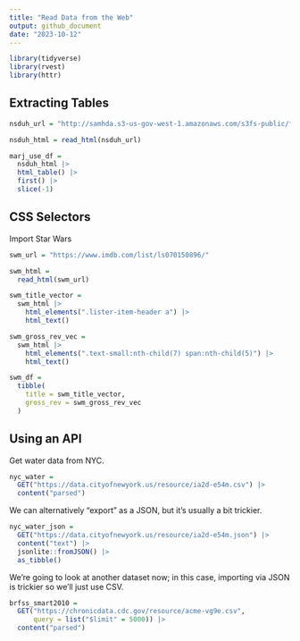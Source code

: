 ```yaml
---
title: "Read Data from the Web"
output: github_document
date: "2023-10-12"
---
```


```r
library(tidyverse)
library(rvest)
library(httr)
```


## Extracting Tables
```r
nsduh_url = "http://samhda.s3-us-gov-west-1.amazonaws.com/s3fs-public/field-uploads/2k15StateFiles/NSDUHsaeShortTermCHG2015.htm"
```

```r
nsduh_html = read_html(nsduh_url)
```

```r
marj_use_df =
  nsduh_html |> 
  html_table() |> 
  first() |> 
  slice(-1)
```

## CSS Selectors

Import Star Wars

```r
swm_url = "https://www.imdb.com/list/ls070150896/"

swm_html = 
  read_html(swm_url)
```

```r
swm_title_vector = 
  swm_html |> 
    html_elements(".lister-item-header a") |> 
    html_text()
```

```r
swm_gross_rev_vec = 
  swm_html |> 
    html_elements(".text-small:nth-child(7) span:nth-child(5)") |> 
    html_text()
```

```r
swm_df = 
  tibble(
    title = swm_title_vector,
    gross_rev = swm_gross_rev_vec
  )
```

## Using an API


Get water data from NYC.

```r
nyc_water = 
  GET("https://data.cityofnewyork.us/resource/ia2d-e54m.csv") |> 
  content("parsed")
```

We can alternatively "export" as a JSON, but it's usually a bit trickier. 


```r
nyc_water_json = 
  GET("https://data.cityofnewyork.us/resource/ia2d-e54m.json") |> 
  content("text") |>
  jsonlite::fromJSON() |>
  as_tibble()
```


We're going to look at another dataset now; in this case, importing via JSON is trickier so we'll just use CSV. 

```r
brfss_smart2010 = 
  GET("https://chronicdata.cdc.gov/resource/acme-vg9e.csv",
      query = list("$limit" = 5000)) |> 
  content("parsed")
```

